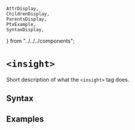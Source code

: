    AttrDisplay,
    ChildrenDisplay,
    ParentsDisplay,
    PtxExample,
    SyntaxDisplay,
} from "../../../components";

# `<insight>`

Short description of what the `<insight>` tag does.

## Syntax

<SyntaxDisplay name="insight" />

## Examples

    